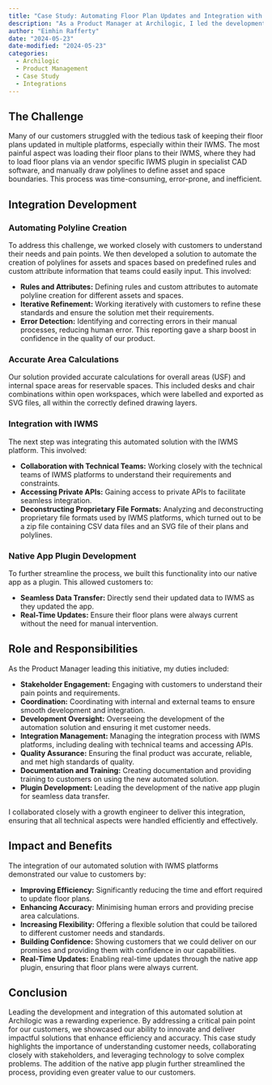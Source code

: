 ```yaml
---
title: "Case Study: Automating Floor Plan Updates and Integration with IWMS Platforms"
description: "As a Product Manager at Archilogic, I led the development and integration of a solution to automate floor plan updates for customers, addressing a major pain point: keeping floor plans updated across multiple platforms, particularly their Integrated Workplace Management Systems (IWMS). This case study details how we collaborated with customers using FM Systems, developed automation for polyline creation, integrated our solution with IWMS platforms, and ultimately built a native app plugin for seamless data transfer."
author: "Eimhin Rafferty"
date: "2024-05-23"
date-modified: "2024-05-23"
categories:
  - Archilogic
  - Product Management
  - Case Study
  - Integrations
---
```

## The Challenge

Many of our customers struggled with the tedious task of keeping their floor plans updated in multiple platforms, especially within their IWMS. The most painful aspect was loading their floor plans to their IWMS, where they had to load floor plans via an vendor specific IWMS plugin in specialist CAD software, and manually draw polylines to define asset and space boundaries. This process was time-consuming, error-prone, and inefficient.

## Integration Development  

### Automating Polyline Creation

To address this challenge, we worked closely with customers to understand their needs and pain points. We then developed a solution to automate the creation of polylines for assets and spaces based on predefined rules and custom attribute information that teams could easily input. This involved:

- **Rules and Attributes:** Defining rules and custom attributes to automate polyline creation for different assets and spaces.
- **Iterative Refinement:** Working iteratively with customers to refine these standards and ensure the solution met their requirements.
- **Error Detection:** Identifying and correcting errors in their manual processes, reducing human error. This reporting gave a sharp boost in confidence in the quality of our product. 

### Accurate Area Calculations

Our solution provided accurate calculations for overall areas (USF) and internal space areas for reservable spaces. This included desks and chair combinations within open workspaces, which were labelled and exported as SVG files, all within the correctly defined drawing layers.

### Integration with IWMS

The next step was integrating this automated solution with the IWMS platform. This involved:

- **Collaboration with Technical Teams:** Working closely with the technical teams of IWMS platforms to understand their requirements and constraints.
- **Accessing Private APIs:** Gaining access to private APIs to facilitate seamless integration.
- **Deconstructing Proprietary File Formats:** Analyzing and deconstructing proprietary file formats used by IWMS platforms, which turned out to be a zip file containing CSV data files and an SVG file of their plans and polylines.

### Native App Plugin Development

To further streamline the process, we built this functionality into our native app as a plugin. This allowed customers to:

- **Seamless Data Transfer:** Directly send their updated data to IWMS as they updated the app.
- **Real-Time Updates:** Ensure their floor plans were always current without the need for manual intervention.

## Role and Responsibilities

As the Product Manager leading this initiative, my duties included:

- **Stakeholder Engagement:** Engaging with customers to understand their pain points and requirements.
- **Coordination:** Coordinating with internal and external teams to ensure smooth development and integration.
- **Development Oversight:** Overseeing the development of the automation solution and ensuring it met customer needs.
- **Integration Management:** Managing the integration process with IWMS platforms, including dealing with technical teams and accessing APIs.
- **Quality Assurance:** Ensuring the final product was accurate, reliable, and met high standards of quality.
- **Documentation and Training:** Creating documentation and providing training to customers on using the new automated solution.
- **Plugin Development:** Leading the development of the native app plugin for seamless data transfer.

I collaborated closely with a growth engineer to deliver this integration, ensuring that all technical aspects were handled efficiently and effectively.

## Impact and Benefits

The integration of our automated solution with IWMS platforms demonstrated our value to customers by:

- **Improving Efficiency:** Significantly reducing the time and effort required to update floor plans.
- **Enhancing Accuracy:** Minimising human errors and providing precise area calculations.
- **Increasing Flexibility:** Offering a flexible solution that could be tailored to different customer needs and standards.
- **Building Confidence:** Showing customers that we could deliver on our promises and providing them with confidence in our capabilities.
- **Real-Time Updates:** Enabling real-time updates through the native app plugin, ensuring that floor plans were always current.

## Conclusion

Leading the development and integration of this automated solution at Archilogic was a rewarding experience. By addressing a critical pain point for our customers, we showcased our ability to innovate and deliver impactful solutions that enhance efficiency and accuracy. This case study highlights the importance of understanding customer needs, collaborating closely with stakeholders, and leveraging technology to solve complex problems. The addition of the native app plugin further streamlined the process, providing even greater value to our customers.